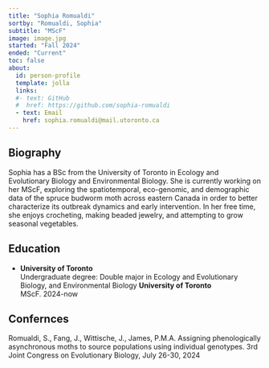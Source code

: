 ```yaml
---
title: "Sophia Romualdi"
sortby: "Romualdi, Sophia"
subtitle: "MScF"
image: image.jpg
started: "Fall 2024"
ended: "Current"
toc: false
about:
  id: person-profile
  template: jolla
  links:
  #- text: GitHub
  #  href: https://github.com/sophia-romualdi
  - text: Email
    href: sophia.romualdi@mail.utoronto.ca
---
```


::: {#person-profile}
:::
## Biography

Sophia has a BSc from the University of Toronto in Ecology and Evolutionary Biology and Environmental Biology. She is currently working on her MScF, exploring the spatiotemporal, eco-genomic, and demographic data of the spruce budworm moth across eastern Canada in order to better characterize its outbreak dynamics and early intervention. In her free time, she enjoys crocheting, making beaded jewelry, and attempting to grow seasonal vegetables.

## Education

-   **University of Toronto**<br /> Undergraduate degree: Double major in Ecology and Evolutionary Biology, and Environmental Biology 
 **University of Toronto**<br /> MScF. 2024-now

## Confernces 

Romualdi, S., Fang, J., Wittische, J., James, P.M.A. Assigning phenologically asynchronous moths to source populations using individual genotypes. 3rd Joint Congress on Evolutionary Biology, July 26-30, 2024
